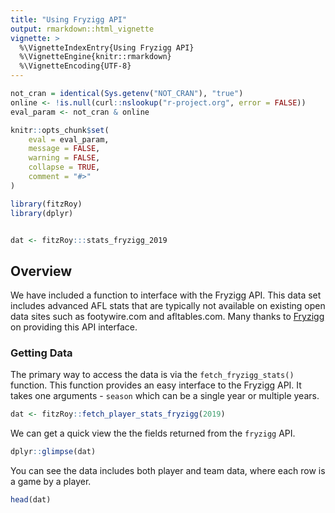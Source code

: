 ```yaml
---
title: "Using Fryzigg API"
output: rmarkdown::html_vignette
vignette: >
  %\VignetteIndexEntry{Using Fryzigg API}
  %\VignetteEngine{knitr::rmarkdown}
  %\VignetteEncoding{UTF-8}
---
```


```r
not_cran = identical(Sys.getenv("NOT_CRAN"), "true")
online <- !is.null(curl::nslookup("r-project.org", error = FALSE))
eval_param <- not_cran & online

knitr::opts_chunk$set(
	eval = eval_param,
	message = FALSE,
	warning = FALSE,
	collapse = TRUE,
	comment = "#>"
)

library(fitzRoy)
library(dplyr)


dat <- fitzRoy:::stats_fryzigg_2019
```


## Overview
We have included a function to interface with the Fryzigg API. This data set includes advanced AFL stats that are typically not available on existing open data sites such as footywire.com and afltables.com. Many thanks to [Fryzigg](https://github.com/Fryzigg) on providing this API interface. 

### Getting Data

The primary way to access the data is via the `fetch_fryzigg_stats()` function. This function provides an easy interface to the Fryzigg API. It takes one arguments - `season` which can be a single year or multiple years.

```r
dat <- fitzRoy::fetch_player_stats_fryzigg(2019)
```

We can get a quick view the the fields returned from the `fryzigg` API. 

```r
dplyr::glimpse(dat)
```

You can see the data includes both player and team data, where each row is a game by a player. 

```r
head(dat)
```

